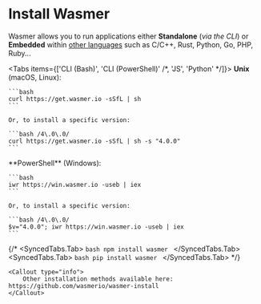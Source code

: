 # Install Wasmer


Wasmer allows you to run applications either **Standalone** (*via the CLI*) or **Embedded** within [other languages](./#wasmer-language-integrations) such as C/C++, Rust, Python, Go, PHP, Ruby...

<Tabs items={['CLI (Bash)', 'CLI (PowerShell)' /*, 'JS', 'Python' */]}>
  <Tab>
    **Unix** (macOS, Linux):

    ```bash
    curl https://get.wasmer.io -sSfL | sh
    ```

    Or, to install a specific version:

    ```bash /4\.0\.0/
    curl https://get.wasmer.io -sSfL | sh -s "4.0.0"
    ```
  </Tab>


  <Tab>
    **PowerShell** (Windows):

    ```bash
    iwr https://win.wasmer.io -useb | iex
    ```

    Or, to install a specific version:

    ```bash /4\.0\.0/
    $v="4.0.0"; iwr https://win.wasmer.io -useb | iex
    ```

  </Tab>

  {/* <SyncedTabs.Tab>
    ```bash
    npm install wasmer
    ```
  </SyncedTabs.Tab>
  <SyncedTabs.Tab>
    ```bash
    pip install wasmer
    ```
  </SyncedTabs.Tab> */}
</Tabs>

    <Callout type="info">
        Other installation methods available here: https://github.com/wasmerio/wasmer-install
    </Callout>
